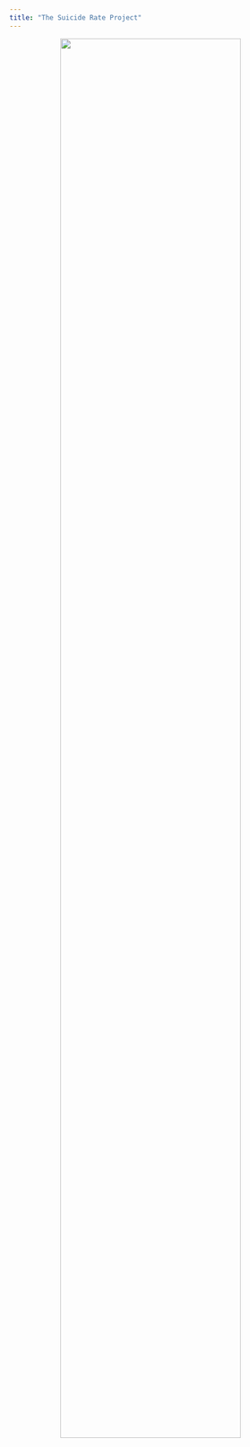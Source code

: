 ```yaml
---
title: "The Suicide Rate Project"
---
```


<center>
<img src="figures/1920_dan-meyers-hluojzjlvxc-unsplash-947520.jpg" style="width:80%" class="center">
</center>